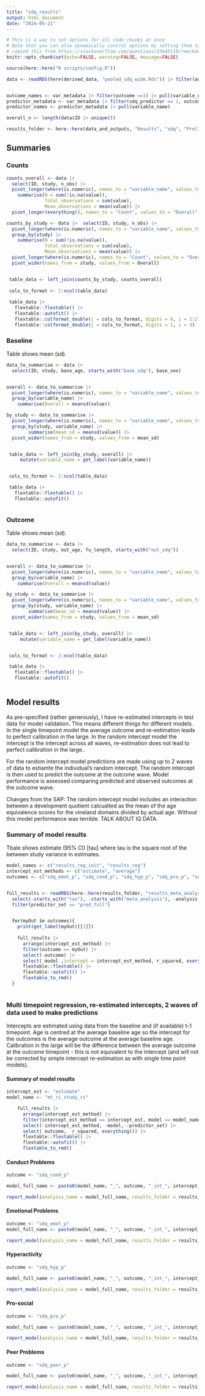 ```yaml
---
title: "sdq_results"
output: html_document
date: "2024-05-21"
---
```


```r
# This is a way to set options for all code chunks at once
# Note that you can also dynamically control options by setting them to a value
# copied this from https://stackoverflow.com/questions/33445110/rmarkdown-global-options-vs-opts-chunk we may want to change the figure options
knitr::opts_chunk$set(echo=FALSE, warning=FALSE, message=FALSE)
```

```r

  
source(here::here("R scripts/config.R")) 

data <- readRDS(here(derived_data, "pooled_sdq_wide.Rds")) |> filter(autism != "post baseline")


outcome_names <- var_metadata |> filter(outcome ==1) |> pull(variable_name)
predictor_metadata <- var_metadata |> filter(sdq_predictor == 1, outcome ==0)
predictor_names <- predictor_metadata |> pull(variable_name)

overall_n <- length(data$ID |> unique())

results_folder <- here::here(data_and_outputs, "Results", "sdq", "Prelim")


```

## Summaries

### Counts

```r


counts_overall <- data |> 
  select(ID, study, n_obs) |> 
  pivot_longer(where(is.numeric), names_to = "variable_name", values_to = "value") |> 
    summarise(N = sum(!is.na(value)),
              Total_observations = sum(value),
              Mean_observations = mean(value)) |> 
  pivot_longer(everything(), names_to = "Count", values_to = "Overall") 

counts_by_study <- data |>  select(ID, study, n_obs) |> 
  pivot_longer(where(is.numeric), names_to = "variable_name", values_to = "value") |> 
  group_by(study) |> 
    summarise(N = sum(!is.na(value)),
              Total_observations = sum(value),
              Mean_observations = mean(value)) |> 
  pivot_longer(where(is.numeric), names_to = "Count", values_to = "Overall") |> 
  pivot_wider(names_from = study, values_from = Overall) 


 table_data <- left_join(counts_by_study, counts_overall) 
 
 cols_to_format <- 2:ncol(table_data)
 
 table_data |> 
   flextable::flextable() |> 
   flextable::autofit() |> 
   flextable::colformat_double(j = cols_to_format, digits = 0, i = 1:2) |> 
   flextable::colformat_double(j = cols_to_format, digits = 1, i = 3) 


```

### Baseline
Table shows mean (sd).
```r

data_to_summarise <- data |> 
  select(ID, study, base_age, starts_with("base_sdq"), base_sex)


overall <- data_to_summarise |>
  pivot_longer(where(is.numeric), names_to = "variable_name", values_to = "value") |>
  group_by(variable_name) |>
    summarise(Overall = meansd(value)) 

by_study <- data_to_summarise |>
  pivot_longer(where(is.numeric), names_to = "variable_name", values_to = "value") |>
  group_by(study, variable_name) |>
        summarise(mean_sd = meansd(value)) |>
  pivot_wider(names_from = study, values_from = mean_sd)


 table_data <- left_join(by_study, overall) |> 
     mutate(variable_name = get_label(variable_name))


 cols_to_format <- 2:ncol(table_data)

 table_data |>
   flextable::flextable() |>
   flextable::autofit()



```
### Outcome
Table shows mean (sd).

```r

data_to_summarise <- data |> 
  select(ID, study, out_age, fu_length, starts_with("out_sdq"))


overall <- data_to_summarise |>
  pivot_longer(where(is.numeric), names_to = "variable_name", values_to = "value") |>
  group_by(variable_name) |>
    summarise(Overall = meansd(value)) 

by_study <- data_to_summarise |>
  pivot_longer(where(is.numeric), names_to = "variable_name", values_to = "value") |>
  group_by(study, variable_name) |>
        summarise(mean_sd = meansd(value)) |>
  pivot_wider(names_from = study, values_from = mean_sd)


 table_data <- left_join(by_study, overall) |> 
     mutate(variable_name = get_label(variable_name))


 cols_to_format <- 2:ncol(table_data)

 table_data |>
   flextable::flextable() |>
   flextable::autofit()



```
## Model results




As pre-specified (rather generously), I have re-estimated intercepts in test data for model validation. This means different things for different models. In the single timepoint model the average outcome and re-estimation leads to perfect calibration in the large. In the random intercept model the intercept is the intercept across all waves, re-estimation does not lead to perfect calibration in the large..

For the random intercept model predictions are made using up to 2 waves of data to estiamte the individual's random intercept. The random intercept is then used to predict the outcome at the outcome wave. Model performance is assessed comparing predicted and observed outcomes at the outcome wave.

Changes from the SAP: The random intercept model includes an interaction between a development quotient calcualted as the mean of the age equivalence scores for the vineland domains divided by actual age. Without this model performance was terrible. TALK ABOUT IQ DATA.

### Summary of model results
Tbale shows estimate (95% CI) [tau] where tau is the square root of the between study variance in estimates. 

```r
model_names <- c("results_reg_init", "results_reg")
intercept_est_methods <- c("estimate", "average")
outcomes <- c("sdq_emot_p", "sdq_cond_p", "sdq_hyp_p", "sdq_pro_p", "sdq_peer_p") # 


full_results <- readRDS(here::here(results_folder, "results_meta_analysis.rds")) |> 
  select(-starts_with("tau"), -starts_with("meta_analysis"), -analysis_name) |> 
  filter(predictor_set == "pred_full")


  for(myOut in outcomes){
    print(get_label(myOut)[[1]])
    
    full_results |>   
      arrange(intercept_est_method) |>
      filter(outcome == myOut) |> 
      select(-outcome) |> 
      select( model ,intercept = intercept_est_method, r_squared, everything() , -predictor_set) |> 
      flextable::flextable() |>
      flextable::autofit() |> 
      flextable_to_rmd()
  }
  
```



### Multi timepoint regression, re-estimated intercepts, 2 waves of data used to make predictions
Intercepts are estimated using data from the baseline and (if available) t-1 timepoint. Age is centred at the average baseline age so the intercept for the outcomes is the average outcome at the average baseline age. Calibration in the large will be the difference between the average outcome at the outcome timepoint - this is not equivalent to the intercept (and will not be corrected by simple intercept re-estimation as with single time point models).

#### Summary of model results


```r
intercept_est <- "estimate"
model_name <- "mt_ri_study_rs"

    full_results |>   
      arrange(intercept_est_method) |>
      filter(intercept_est_method == intercept_est, model == model_name) |> 
      select(-intercept_est_method, -model, -predictor_set) |> 
      select( outcome,  r_squared, everything()) |> 
      flextable::flextable() |>
      flextable::autofit() |> 
      flextable_to_rmd()

```




#### Conduct Problems
```r

outcome <- "sdq_cond_p"

model_full_name <- paste0(model_name, "_", outcome, "_int_", intercept_est)

report_model(analysis_name = model_full_name, results_folder = results_folder)
```

#### Emotional Problems
```r

outcome <- "sdq_emot_p"
model_full_name <- paste0(model_name, "_", outcome, "_int_", intercept_est)

report_model(analysis_name = model_full_name, results_folder = results_folder)
```


#### Hyperactivity
```r

outcome <- "sdq_hyp_p"

model_full_name <- paste0(model_name, "_", outcome, "_int_", intercept_est)

report_model(analysis_name = model_full_name, results_folder = results_folder)
```

#### Pro-social
```r

outcome <- "sdq_pro_p" 

model_full_name <- paste0(model_name, "_", outcome, "_int_", intercept_est)

report_model(analysis_name = model_full_name, results_folder = results_folder)
```


#### Peer Problems
```r

outcome <- "sdq_peer_p"

model_full_name <- paste0(model_name, "_", outcome, "_int_", intercept_est)

report_model(analysis_name = model_full_name, results_folder = results_folder)
```

